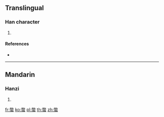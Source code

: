 {{character info/new}}
==Translingual==

===Han character===
{{Han char|rn=142|rad=虫|as=12|sn=18|four=97136|canj=FKLMI}}

# {{defn|Han|sort=虫12}}

====References====
* {{Han ref|kx=1097.040|dkj=33588|dj=1561.280|hdz=42891.020|uh=87DE|ud=34782|bh=EE6F|bd=61039}}

----

==Mandarin==

===Hanzi===
{{cmn-hanzi|pin=[[bié]] ([[bie2]])|wg=pieh<sup>2</sup>}}

# {{defn|lang=cmn|sort=虫12}}

[[fr:蟞]]
[[ko:蟞]]
[[pl:蟞]]
[[th:蟞]]
[[zh:蟞]]